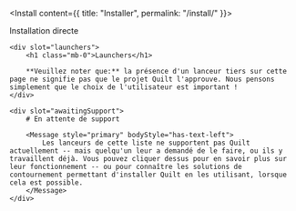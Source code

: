 
<Install content={{ title: "Installer", permalink: "/install/" }}>
    <div slot="direct">
        Installation directe
    </div>

    <div slot="launchers">
        <h1 class="mb-0">Launchers</h1>

        **Veuillez noter que:** la présence d'un lanceur tiers sur cette page ne signifie pas que le projet Quilt l'approuve. Nous pensons simplement que le choix de l'utilisateur est important !
    </div>

    <div slot="awaitingSupport">
        # En attente de support

        <Message style="primary" bodyStyle="has-text-left">
            Les lanceurs de cette liste ne supportent pas Quilt actuellement -- mais quelqu'un leur a demandé de le faire, ou ils y travaillent déjà. Vous pouvez cliquer dessus pour en savoir plus sur leur fonctionnement -- ou pour connaître les solutions de contournement permettant d'installer Quilt en les utilisant, lorsque cela est possible.
        </Message>
    </div>
</Install>
